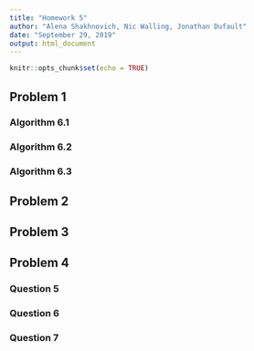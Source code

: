 ```yaml
---
title: "Homework 5"
author: "Alena Shakhnovich, Nic Walling, Jonathan Dufault"
date: "September 29, 2019"
output: html_document
---
```


```r
knitr::opts_chunk$set(echo = TRUE)
```

## Problem 1

### Algorithm 6.1


### Algorithm 6.2


### Algorithm 6.3


## Problem 2


## Problem 3

## Problem 4

### Question 5

### Question 6

### Question 7

